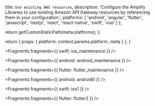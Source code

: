 
  title: `Use existing AWS resources`,
  description:
    'Configure the Amplify Libraries to use existing Amazon API Gateway resources by referencing them in your configuration.',
  platforms: [
    'android',
    'angular',
    'flutter',
    'javascript',
    'nextjs',
    'react',
    'react-native',
    'swift',
    'vue'
  ]
};

  return getCustomStaticPath(meta.platforms);
};

  return {
    props: {
      platform: context.params.platform,
      meta
    }
  };
}


<Fragments fragments={{ swift: ios_maintenance }} />


<Fragments fragments={{ android: android_maintenance }} />


<Fragments fragments={{ flutter: flutter_maintenance }} />


<Fragments fragments={{ android: android0 }} />


<Fragments fragments={{ swift: ios1 }} />


<Fragments fragments={{ flutter: flutter2 }} />
